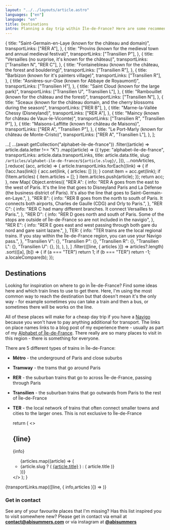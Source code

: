 ```yaml
---
layout: "../../layouts/article.astro"
languages: ["en"]
language: "en"
title: Destinations
intro: Planning a day trip within Île-de-France? Here are some recommendations on places to visit broken down by train line
---
```



  {
    title: "Saint-Germain-en-Laye (known for the château and domain)",
    transportLinks: ["RER A"],
  },
  {
    title: "Provins (known for the medieval town and annual medieval festival)",
    transportLinks: ["Transilien P"],
  },
  {
    title: "Versailles (no surprise, it's known for the château)",
    transportLinks: ["Transilien N", "RER C"],
  },
  {
    title: "Fontainebleau (known for the château, the forest and bouldering)",
    transportLinks: ["Transilien R"],
  },
  {
    title: "Barbizon (known for it's painters village)",
    transportLinks: ["Transilien R"],
  },
  {
    title: "Asnières-sur-Oise (known for Abbaye de Royaumont)",
    transportLinks: ["Transilien H"],
  },
  {
    title: "Saint Cloud (known for the large park)",
    transportLinks: ["Transilien U", "Transilien L"],
  },
  {
    title: "Rambouillet (known for the château and the forest)",
    transportLinks: ["Transilien N"],
  },
  {
    title:
      "Sceaux (known for the château domain, and the cherry blossoms during the season)",
    transportLinks: ["RER B"],
  },
  {
    title: "Marne-la-Vallée Chessy (Disneyland)",
    transportLinks: ["RER A"],
  },
  {
    title: "Maincy (known for château de Vaux-le-Vicomte)",
    transportLinks: ["Transilien R", "Transilien P"],
  },
  {
    title: "Maisons-Laffitte (known for château de Maisons)",
    transportLinks: ["RER A", "Transilien P"],
  },
  {
    title: "Le Port-Marly (known for château de Monte-Cristo)",
    transportLinks: ["RER A", "Transilien L"],
  },
];

  ...[
    ...(await getCollection("alphabet-ile-de-france"))
      .filter((article) => article.data.letter !== "K")
      .map((article) => ({
        type: "alphabet-ile-de-france",
        transportLinks: article.data.transportLinks,
        title: article.data.title,
        slug: `/articles/alphabet-ile-de-france/${article.slug}/`,
      })),
    ...nonArticles,
  ].reduce(
    (acc, article) => {
      article.transportLinks.forEach((link) => {
        if (!acc.has(link)) {
          acc.set(link, { articles: [] });
        }
        const item = acc.get(link);
        if (!item.articles) {
          item.articles = [];
        }
        item.articles.push(article);
      });
      return acc;
    },
    new Map(
      Object.entries({
        "RER A": {
          info: "RER A goes from the east to the west of Paris. It's the line that goes to Disneyland Paris and La Défense (the business district of Paris). It's also the line that goes to Saint-Germain-en-Laye.",
        },
        "RER B": {
          info: "RER B goes from the north to south of Paris. It connects both airports, Charles de Gaulle (CDG) and Orly to Paris.",
        },
        "RER C": {
          info: "RER C had many different branches. It connect Versailles to Paris.",
        },
        "RER D": {
          info: "RER D goes north and south of Paris. Some of the stops are outside of Île-de-France so are not included in the navigio",
        },
        "RER E": {
          info: "RER E goes east and west passing through both gare du nord and gare saint lazare.",
        },
        TER: {
          info: "TER trains are the local regional trains. If you stay within the Île-de-France region, you can use your Navigo pass.",
        },
        "Transilien V": {},
        "Transilien P": {},
        "Transilien R": {},
        "Transilien L": {},
        "Transilien U": {},
      }),
    ),
  ),
]
  .filter(([line, { articles }]) => articles?.length)
  .sort(([a], [b]) => {
    if (a === "TER") return 1;
    if (b === "TER") return -1;
    a.localeCompare(b);
  });

## Destinations

Looking for inspiration on where to go in Île-de-France? Find some ideas here and which train lines to use to get there. Here, I'm using the most common way to reach the destination but that doesn't mean it's the only way - for example sometimes you can take a train and then a bus, or sometimes there will be works on the line.

All of these places will make for a cheap day trip if you have a <a href="/articles/navigo/">Navigo</a> because you won't have to pay anything additional for transport. The links on place names links to a blog post of my experience there - usually as part of my <a href="/articles/alphabet-ile-de-france">Alphabet of Île-de-France</a>. There really are so many places to visit in this region - there is something for everyone.

There are 5 different types of trains in Île-de-France:

- **Métro** - the underground of Paris and close suburbs
- **Tramway** - the trams that go around Paris
- **RER** - the suburban trains that go to across Île-de-France, passing through Paris
- **Transilien** - the suburban trains that go outwards from Paris to the rest of Île-de-France
- **TER** - the local network of trains that often connect smaller towns and cities to the larger ones. This is not exclusive to Île-de-France

  return (
    <>
      <h2>{line}</h2>
      <p>{info}</p>
      <ul>
        {articles.map((article) => (
          <li>
            {article.slug ? (
              <a href={article.slug}>{article.title}</a>
            ) : (
              article.title
            )}
          </li>
        ))}
      </ul>
    </>
  );
}

{transportLinks.map(([line, { info,articles }]) => <TransportLink line={line} info={info} articles={articles} />)}

### Get in contact

See any of your favourite places that I'm missing? Has this list inspired you to visit somewhere new? Please get in contact via email at **[contact@abisummers.com](mailto:contact@abisummers.com)** or via instagram at **[@abisummers](https://www.instagram.com/abisummers/)**
